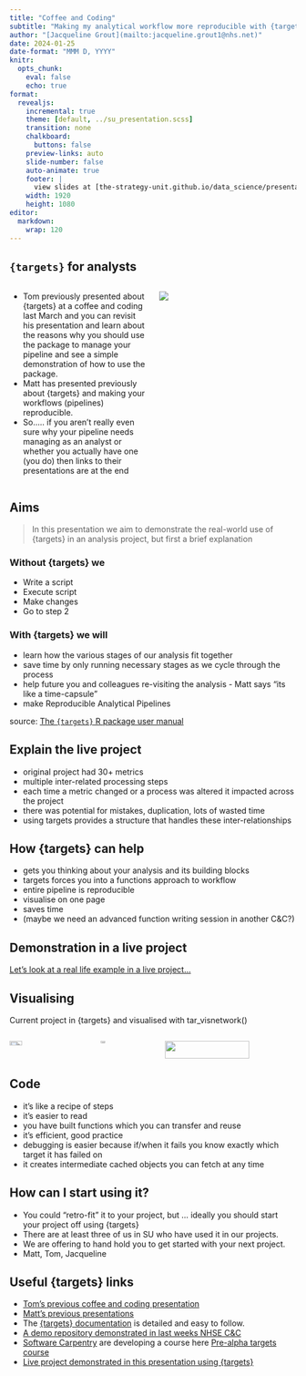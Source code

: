 ```yaml
---
title: "Coffee and Coding"
subtitle: "Making my analytical workflow more reproducible with {targets}"
author: "[Jacqueline Grout](mailto:jacqueline.grout1@nhs.net)"
date: 2024-01-25
date-format: "MMM D, YYYY"
knitr:
  opts_chunk: 
    eval: false
    echo: true
format:
  revealjs:
    incremental: true
    theme: [default, ../su_presentation.scss]
    transition: none
    chalkboard:
      buttons: false
    preview-links: auto
    slide-number: false
    auto-animate: true
    footer: |
      view slides at [the-strategy-unit.github.io/data_science/presentations](the-strategy-unit.github.io/data_science/presentations)
    width: 1920
    height: 1080
editor: 
  markdown: 
    wrap: 120
---
```


## `{targets}` for analysts

::: columns
::: {.column width="50%"}

-   Tom previously presented about {targets} at a coffee and coding last March and you can revisit his presentation and learn about the reasons why you should use the package to manage your pipeline and see a simple demonstration of how to use the package.
-   Matt has presented previously about {targets} and making your workflows (pipelines) reproducible.
-   So..... if you aren't really even sure why your pipeline needs managing as an analyst or whether you actually have one (you do) then links to their presentations are at the end



:::

::: {.column width="50%"}
![](logo.png)
:::
:::

## Aims

> In this presentation we aim to demonstrate the real-world use of {targets} in an analysis project, but first a brief
> explanation

::: fragment
### Without {targets} we
:::


-   Write a script
-   Execute script
-   Make changes
-   Go to step 2


::: fragment
### With {targets} we will
:::


-   learn how the various stages of our analysis fit together
-   save time by only running necessary stages as we cycle through the process
-   help future you and colleagues re-visiting the analysis - Matt says "its like a time-capsule"
-   make Reproducible Analytical Pipelines


::: footer
source: [The `{targets}` R package user manual](https://books.ropensci.org/targets/)
:::

## Explain the live project


-   original project had 30+ metrics
-   multiple inter-related processing steps
-   each time a metric changed or a process was altered it impacted across the project
-   there was potential for mistakes, duplication, lots of wasted time
-   using targets provides a structure that handles these inter-relationships


## How {targets} can help


-   gets you thinking about your analysis and its building blocks
-   targets forces you into a functions approach to workflow
-   entire pipeline is reproducible
-   visualise on one page
-   saves time
-   (maybe we need an advanced function writing session in another C&C?)


## Demonstration in a live project

[Let's look at a real life example in a live project...](https://github.com/The-Strategy-Unit/bhf_chd-ethnicity)

## Visualising

Current project in {targets} and visualised with tar_visnetwork()

::: columns
::: {.column width="30%"}
![](vis1.png){fig-alt="A directed graph made with the targets R package where each node is a function or object and arrows between them indicate their dependencies." width="40%"}
:::
::: {.column width="20%"}
![](vis3.png){fig-alt="Legend for graph made with the targets R package" width="30%"}
:::

::: {.column width="50%"}
![](vis2.png){fig-alt="A directed graph made with the targets R package where each node is a function or object and arrows between them indicate their dependencies. A node has been selected, highlighting all its upstream nodes." width="80%"}
:::
:::

## Code

-   it's like a recipe of steps
-   it's easier to read
-   you have built functions which you can transfer and reuse
-   it's efficient, good practice
-   debugging is easier because if/when it fails you know exactly which target it has failed on
-   it creates intermediate cached objects you can fetch at any time



## How can I start using it?

-   You could "retro-fit" it to your project, but ... ideally you should start your project off using {targets}
-   There are at least three of us in SU who have used it in our projects.
-   We are offering to hand hold you to get started with your next project.
-   Matt, Tom, Jacqueline

## Useful {targets} links

- [Tom's previous coffee and coding presentation](https://the-strategy-unit.github.io/data_science/presentations/2023-03-23_coffee-and-coding/#/title-slide)
- [Matt's previous presentations](https://www.rostrum.blog/posts/2020-09-27-targets-dsfest/)
- The [{targets} documentation](https://books.ropensci.org/targets/walkthrough.html) is detailed and easy to follow.
- [A demo repository demonstrated in last weeks NHSE C&C](https://github.com/Pablo-source/targets-test)
- [Software Carpentry](https://software-carpentry.org/) are developing a course here [Pre-alpha targets course](https://multimeric.github.io/targets-workshop/instructor/index.html)
- [Live project demonstrated in this presentation using {targets}](https://github.com/The-Strategy-Unit/bhf_chd-ethnicity)


